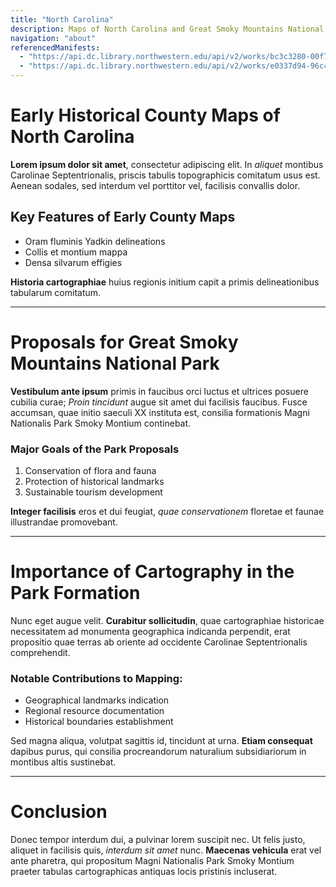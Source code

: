 ```yaml
---
title: "North Carolina"
description: Maps of North Carolina and Great Smoky Mountains National Park
navigation: "about"
referencedManifests:
  - "https://api.dc.library.northwestern.edu/api/v2/works/bc3c3280-00f7-4353-8da8-0cc152b651f6?as=iiif"
  - "https://api.dc.library.northwestern.edu/api/v2/works/e0337d94-96c4-4a34-bd0c-0c6fe9a8bf60?as=iiif"
---
```


# Early Historical County Maps of North Carolina

**Lorem ipsum dolor sit amet**, consectetur adipiscing elit. In *aliquet* montibus Carolinae Septentrionalis, priscis tabulis topographicis comitatum usus est. Aenean sodales, sed interdum vel porttitor vel, facilisis convallis dolor.

## Key Features of Early County Maps

- Oram fluminis Yadkin delineations
- Collis et montium mappa
- Densa silvarum effigies

**Historia cartographiae** huius regionis initium capit a primis delineationibus tabularum comitatum.

<Viewer id="https://api.dc.library.northwestern.edu/api/v2/works/bc3c3280-00f7-4353-8da8-0cc152b651f6?as=iiif" />

---

# Proposals for Great Smoky Mountains National Park

**Vestibulum ante ipsum** primis in faucibus orci luctus et ultrices posuere cubilia curae; *Proin tincidunt* augue sit amet dui facilisis faucibus. Fusce accumsan, quae initio saeculi XX instituta est, consilia formationis Magni Nationalis Park Smoky Montium continebat.

### Major Goals of the Park Proposals

1. Conservation of flora and fauna
2. Protection of historical landmarks
3. Sustainable tourism development

<Viewer id="https://api.dc.library.northwestern.edu/api/v2/works/e0337d94-96c4-4a34-bd0c-0c6fe9a8bf60?as=iiif" />

**Integer facilisis** eros et dui feugiat, *quae conservationem* floretae et faunae illustrandae promovebant.

---

# Importance of Cartography in the Park Formation

Nunc eget augue velit. **Curabitur sollicitudin**, quae cartographiae historicae necessitatem ad monumenta geographica indicanda perpendit, erat propositio quae terras ab oriente ad occidente Carolinae Septentrionalis comprehendit.

### Notable Contributions to Mapping:

- Geographical landmarks indication
- Regional resource documentation
- Historical boundaries establishment

Sed magna aliqua, volutpat sagittis id, tincidunt at urna. **Etiam consequat** dapibus purus, qui consilia procreandorum naturalium subsidiariorum in montibus altis sustinebat.

---

# Conclusion

Donec tempor interdum dui, a pulvinar lorem suscipit nec. Ut felis justo, aliquet in facilisis quis, *interdum sit amet* nunc. **Maecenas vehicula** erat vel ante pharetra, qui propositum Magni Nationalis Park Smoky Montium praeter tabulas cartographicas antiquas locis pristinis incluserat.

